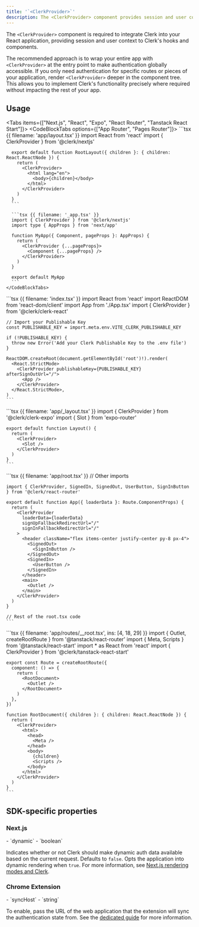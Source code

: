 ```yaml
---
title: '`<ClerkProvider>`'
description: The <ClerkProvider> component provides session and user context to Clerk's hooks and components.
---
```


The `<ClerkProvider>` component is required to integrate Clerk into your React application, providing session and user context to Clerk's hooks and components.

The recommended approach is to wrap your entire app with `<ClerkProvider>` at the entry point to make authentication globally accessible. If you only need authentication for specific routes or pieces of your application, render `<ClerkProvider>` deeper in the component tree. This allows you to implement Clerk's functionality precisely where required without impacting the rest of your app.

## Usage

<Tabs items={["Next.js", "React", "Expo", "React Router", "Tanstack React Start"]}>
  <Tab>
    <CodeBlockTabs options={["App Router", "Pages Router"]}>
      ```tsx {{ filename: 'app/layout.tsx' }}
      import React from 'react'
      import { ClerkProvider } from '@clerk/nextjs'

      export default function RootLayout({ children }: { children: React.ReactNode }) {
        return (
          <ClerkProvider>
            <html lang="en">
              <body>{children}</body>
            </html>
          </ClerkProvider>
        )
      }
      ```

      ```tsx {{ filename: '_app.tsx' }}
      import { ClerkProvider } from '@clerk/nextjs'
      import type { AppProps } from 'next/app'

      function MyApp({ Component, pageProps }: AppProps) {
        return (
          <ClerkProvider {...pageProps}>
            <Component {...pageProps} />
          </ClerkProvider>
        )
      }

      export default MyApp
      ```
    </CodeBlockTabs>
  </Tab>

  <Tab>
    ```tsx {{ filename: 'index.tsx' }}
    import React from 'react'
    import ReactDOM from 'react-dom/client'
    import App from './App.tsx'
    import { ClerkProvider } from '@clerk/clerk-react'

    // Import your Publishable Key
    const PUBLISHABLE_KEY = import.meta.env.VITE_CLERK_PUBLISHABLE_KEY

    if (!PUBLISHABLE_KEY) {
      throw new Error('Add your Clerk Publishable Key to the .env file')
    }

    ReactDOM.createRoot(document.getElementById('root')!).render(
      <React.StrictMode>
        <ClerkProvider publishableKey={PUBLISHABLE_KEY} afterSignOutUrl="/">
          <App />
        </ClerkProvider>
      </React.StrictMode>,
    )
    ```
  </Tab>

  <Tab>
    ```tsx {{ filename: 'app/_layout.tsx' }}
    import { ClerkProvider } from '@clerk/clerk-expo'
    import { Slot } from 'expo-router'

    export default function Layout() {
      return (
        <ClerkProvider>
          <Slot />
        </ClerkProvider>
      )
    }
    ```
  </Tab>

  <Tab>
    ```tsx {{ filename: 'app/root.tsx' }}
    // Other imports

    import { ClerkProvider, SignedIn, SignedOut, UserButton, SignInButton } from '@clerk/react-router'

    export default function App({ loaderData }: Route.ComponentProps) {
      return (
        <ClerkProvider
          loaderData={loaderData}
          signUpFallbackRedirectUrl="/"
          signInFallbackRedirectUrl="/"
        >
          <header className="flex items-center justify-center py-8 px-4">
            <SignedOut>
              <SignInButton />
            </SignedOut>
            <SignedIn>
              <UserButton />
            </SignedIn>
          </header>
          <main>
            <Outlet />
          </main>
        </ClerkProvider>
      )
    }

    // Rest of the root.tsx code
    ```
  </Tab>

  <Tab>
    ```tsx {{ filename: 'app/routes/__root.tsx', ins: [4, 18, 29] }}
    import { Outlet, createRootRoute } from '@tanstack/react-router'
    import { Meta, Scripts } from '@tanstack/react-start'
    import * as React from 'react'
    import { ClerkProvider } from '@clerk/tanstack-react-start'

    export const Route = createRootRoute({
      component: () => {
        return (
          <RootDocument>
            <Outlet />
          </RootDocument>
        )
      },
    })

    function RootDocument({ children }: { children: React.ReactNode }) {
      return (
        <ClerkProvider>
          <html>
            <head>
              <Meta />
            </head>
            <body>
              {children}
              <Scripts />
            </body>
          </html>
        </ClerkProvider>
      )
    }
    ```
  </Tab>
</Tabs>

<Typedoc src="clerk-react/interfaces/clerk-provider-props" />

## SDK-specific properties

### Next.js

<Properties>
  - `dynamic`
  - `boolean`

  Indicates whether or not Clerk should make dynamic auth data available based on the current request. Defaults to `false`. Opts the application into dynamic rendering when `true`. For more information, see [Next.js rendering modes and Clerk](/docs/references/nextjs/rendering-modes).
</Properties>

### Chrome Extension

<Properties>
  - `syncHost`
  - `string`

  To enable, pass the URL of the web application that the extension will sync the authentication state from. See the [dedicated guide](/docs/references/chrome-extension/sync-host) for more information.
</Properties>
